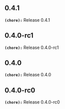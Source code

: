 ## 0.4.1
**`(chore):`** Release 0.4.1

## 0.4.0-rc1
**`(chore):`** Release 0.4.0-rc1

## 0.4.0
**`(chore):`** Release 0.4.0

## 0.4.0-rc0
**`(chore):`** Release 0.4.0-rc0

